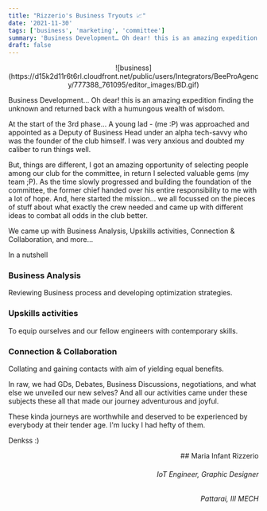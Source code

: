 ```yaml
---
title: "Rizzerio's Business Tryouts 📈"
date: '2021-11-30'
tags: ['business', 'marketing', 'committee']
summary: 'Business Development… Oh dear! this is an amazing expedition finding the unknown and returned back with a humungous wealth of wisdom.'
draft: false
---
```


<div align="center">
  ![business](https://d15k2d11r6t6rl.cloudfront.net/public/users/Integrators/BeeProAgency/777388_761095/editor_images/BD.gif)
</div>

Business Development… Oh dear! this is an amazing expedition finding the unknown and returned back with a humungous wealth of wisdom.

At the start of the 3rd phase… A young lad - (me :P) was approached and appointed as a Deputy of Business Head under an alpha tech-savvy who was the founder of the club himself. I was very anxious and doubted my caliber to run things well.

But, things are different, I got an amazing opportunity of selecting people among our club for the committee, in return I selected valuable gems (my team ;P). As the time slowly progressed and building the foundation of the committee, the former chief handed over his entire responsibility to me with a lot of hope.
And, here started the mission… we all focussed on the pieces of stuff about what exactly the crew needed and came up with different ideas to combat all odds in the club better.

We came up with Business Analysis, Upskills activities, Connection & Collaboration, and more...

In a nutshell

### Business Analysis

Reviewing Business process and developing optimization strategies.

### Upskills activities

To equip ourselves and our fellow engineers with contemporary skills.

### Connection & Collaboration

Collating and gaining contacts with aim of yielding equal benefits.

In raw, we had GDs, Debates, Business Discussions, negotiations, and what else we unveiled our new selves?
And all our activities came under these subjects these all that made our journey adventurous and joyful.

These kinda journeys are worthwhile and deserved to be experienced by everybody at their tender age. I'm lucky I had hefty of them.

Denkss :)

<div align="right">
## Maria Infant Rizzerio

###### IoT Engineer, Graphic Designer

###### Pattarai, III MECH

</div>
